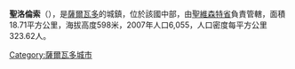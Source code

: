 '''聖洛倫索'''（{{lang-es|San Lorenzo}}），是[[薩爾瓦多|薩爾瓦多]]的城鎮，位於該國中部，由[[聖維森特省|聖維森特省]]負責管轄，面積18.71平方公里，海拔高度598米，2007年人口6,055，人口密度每平方公里323.62人。

{{Coord|13|43|N|88|48|W|display=title}}

{{ElSalvador-geo-stub}}
[[Category:薩爾瓦多城市|Category:薩爾瓦多城市]]